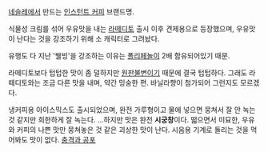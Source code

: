 [[네슬레]]에서 만드는 [[인스턴트 커피]] 브랜드명.

식물성 크림를 섞어 우유맛을 내는 [[라떼디토]] 출시 이후 견제용으로 등장했으며, 우유맛이 난다는 것을 강조하기 위해 소 캐릭터로 그려놨다.

유행도 다 지난 '웰빙'을 강조하는 이유는 [[폴리페놀]]이 2배 함유되어있기 때문.

라떼디토보다 텁텁한 맛이 좀 덜하지만 [[원판불변]]이기 때문에 결국 텁텁하다. 그래도 라떼디토와는 조금 다른 맛을 내며, 약간 밍숭한 편. 바닐라향이 첨가되어 그런지도 모르겠다.

냉커피용 아이스믹스도 출시되었으며, 완전 가루형이고 물에 넣으면 뭉쳐서 잘 안 녹는 것 같지만 희한하게 잘 녹는다. ...하지만 맛은 완전 '''시궁창'''이다. 떫으면서 미묘한, 우유와 커피의 나쁜 맛만 뭉쳐놓은 것 같은 괴상한 맛이 난다. 시음용 기계로 돌리는 것을 먹어봐도 맛이 없다. [[충격과 공포]]
